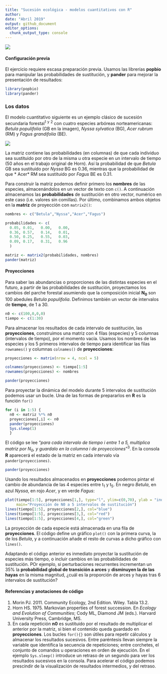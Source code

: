 ```yaml
---
title: "Sucesión ecológica - modelos cuantitativos con R"
author:
date: "Abril 2019"
output: github_document
editor_options: 
  chunk_output_type: console
---
```



![](succession_files/figure-markdown_github/sucesion_stand_dev0_100.png)

#### Configuración previa
El ejercicio requiere escasa preparación previa. Usamos las librerías **popbio** para manipular las probabilidades de sustitución, y **pander** para mejorar la presentación de resultados:

```r
library(popbio)
library(pander)
```

### Los datos
El modelo cuantitativo siguiente es un ejemplo clásico de sucesión secundaria forestal^1^ ^y^ ^2^ con cuatro especies arbóreas norteamericanas: *Betula populifolia*  (GB en la imagen), *Nyssa sylvatica* (BG), *Acer rubrum* (RM) y *Fagus grandifolia* (BE).

![](succession_files/figure-markdown_github/sustituciones.jpg)

La matriz contiene las probabilidades (en columnas) de que cada individuo sea sustituido por otro de la misma u otra especie en un intervalo de tiempo (50 años en el trabajo original de Horn). Así la probabilidad de que *Betula* GB sea sustituido por *Nyssa* BG es 0.36, mientras que la probabilidad de que * Acer* RM sea sustituido por *Fagus* BE es 0.31.

Para construir la matriz podemos definir primero los **nombres** de las especies, almacenándolos en un vector de texto con `c()`. A continuación almacenamos las **probabilidades** de sustitución en otro vector, numérico en este caso (i.e. valores sin comillas). Por último, combinamos ambos objetos en la **matriz** de proyección con `matrix2()`:  

```r
nombres <- c("Betula","Nyssa","Acer","Fagus") 

probabilidades <- c(
  0.05, 0.01,	0.00,	0.00,
  0.36,	0.57,	0.14,	0.01,
  0.50,	0.25,	0.55,	0.03,
  0.09,	0.17,	0.31,	0.96
  )

matriz <- matrix2(probabilidades, nombres)
pander(matriz)
```

#### Proyecciones
Para saber las abundancias o proporciones de las distintas especies en el futuro, a partir de las probabilidades de sustitución, proyectamos los cambios del parche forestal asumiendo que la composición inicial **N~0~** son 100 abedules *Betula populifolia*. Definimos también un vector de intervalos de **tiempo**, de 1 a 30.
```r
n0 <- c(100,0,0,0)
tiempo <- c(1:30)
```

Para almacenar los resultados de cada intervalo de sustitución, las **proyecciones**, construimos una matriz con 4 filas (especies) y 5 columnas (intervalos de tiempo), por el momento vacía. Usamos los nombres de las especies y los 5 primeros intervalos de tiempo para identificar las filas `rownames()` y columnas `colnames()` de **proyecciones**:

```r
proyecciones <- matrix(nrow = 4, ncol = 5)

colnames(proyecciones) <- tiempo[1:5]
rownames(proyecciones) <- nombres

pander(proyecciones)
```

Para proyectar la dinámica del modelo durante 5 intervalos de sustitución podemos usar un bucle. Una de las formas de prepararlos en **R** es la función `for()` 

```r
for (i in 1:5) {
  n0 <- matriz %*% n0
  proyecciones[,i] <- n0
  pander(proyecciones)
  Sys.sleep(1)
  }
```

El código se lee "*para cada intervalo de tiempo i entre 1 a 5, multiplica matriz por N~0~, y guardalo en la columna i de proyecciones*"^3^. En la consola **R** aparecerá el estado de la matriz en cada intervalo vía `pander(proyecciones)`.

```r
pander(proyecciones)
```

Usando los resultados almacenados en **proyecciones** podemos pintar el cambio de abundancia de las 4 especies entre t~1~ y t~5~. En negro *Betula*, en azul *Nyssa*, en rojo *Acer*, y en verde *Fagus*:
```r
plot(tiempo[1:5], proyecciones[1,], type="l", ylim=c(0,70), ylab = "individuos",
     main="Proyección de N0 a 5 intervalos de sustitución")
lines(tiempo[1:5], proyecciones[2,], col="blue")
lines(tiempo[1:5], proyecciones[3,], col="red")
lines(tiempo[1:5], proyecciones[4,], col="green")
```

La proyección de cada especie está almacenada en una fila de **proyecciones**. El código define un gráfico `plot()` con la primera curva, la de los *Betula*, y a continuación añade el resto de curvas a dicho gráfico con `lines()`.

Adaptando el código anterior es inmediato proyectar la sustitución de especies más tiempo, o incluir cambios en las probabilidades de sustitución. POr ejemplo, si perturbaciones recurrentes incrementan un 35% la **probabilidad global de transición a arces** y **disminuyen la de las hayas** en la misma magnitud, ¿cuál es la proporción de arces y hayas tras 6 intervalos de sustitución?

#### Referencias y anotaciones de código
1. Morin PJ. 2011. Community Ecology, 2nd Edition. Wiley. Tabla 13.2.  
2. Horn HS. 1975. Markovian properties of forest succession. En *Ecology and Evolution of Communities*; Cody ML, Diamond JM (eds.). Harvard University Press, Cambridge, MS.  
3. En cada repetición **n0** es sustituido por el resultado de multiplicar el anterior por la matriz, si bien el contenido queda guardado en **proyecciones**. Los bucles `for(){}` son útiles para repetir cálculos y almacenar los resultados sucesivos. Entre paréntesis llevan siempre la variable que identifica la secuencia de repeticiones; entre corchetes, el conjunto de comandos u operaciones en orden de ejecución. En el ejemplo `Sys.sleep()` introduce un retraso de un segundo para ver los resultados sucesivos en la consola. Para acelerar el código podemos prescindir de la visualización de resultados intermedios, y del retraso. 